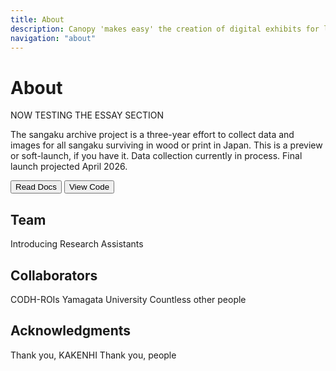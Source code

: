 ```yaml
---
title: About
description: Canopy 'makes easy' the creation of digital exhibits for libraries, archives, and museums
navigation: "about"
---
```


# About

NOW TESTING THE ESSAY SECTION

The sangaku archive project is a three-year effort to collect data and images for all sangaku surviving in wood or print in Japan. This is a preview or soft-launch, if you have it. Data collection currently in process. Final launch projected April 2026.


<ButtonWrapper>
  <Button href="https://canopy-iiif.github.io/docs/" target="_blank">
    Read Docs
  </Button>
  <Button
    href="https://github.com/canopy-iiif/canopy-iiif"
    target="_blank"
    variant="surface"
  >
    View Code
  </Button>
</ButtonWrapper>

## Team

Introducing Research Assistants

## Collaborators

CODH-ROIs
Yamagata University
Countless other people

## Acknowledgments

Thank you, KAKENHI
Thank you, people

